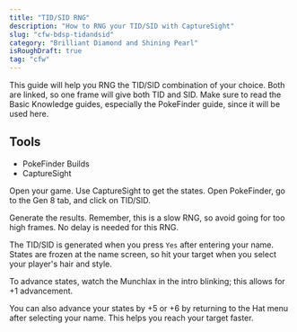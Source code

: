 ```yaml
---
title: "TID/SID RNG"
description: "How to RNG your TID/SID with CaptureSight"
slug: "cfw-bdsp-tidandsid"
category: "Brilliant Diamond and Shining Pearl"
isRoughDraft: true
tag: "cfw"
---
```


This guide will help you RNG the TID/SID combination of your choice. Both are linked, so one frame will give both TID and SID. Make sure to read the Basic Knowledge guides, especially the PokeFinder guide, since it will be used here.

## Tools

- PokeFinder Builds
- CaptureSight

Open your game. Use CaptureSight to get the states. Open PokeFinder, go to the Gen 8 tab, and click on TID/SID.

Generate the results. Remember, this is a slow RNG, so avoid going for too high frames. No delay is needed for this RNG.

The TID/SID is generated when you press `Yes` after entering your name. States are frozen at the name screen, so hit your target when you select your player's hair and style.

To advance states, watch the Munchlax in the intro blinking; this allows for +1 advancement.

You can also advance your states by +5 or +6 by returning to the Hat menu after selecting your name. This helps you reach your target faster.
